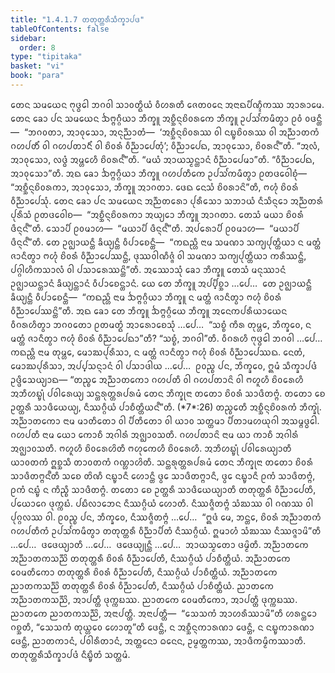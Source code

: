 ```yaml
---
title: "1.4.1.7 ᨲᨲᩩᨲ᩠ᨲᩁᩥᩈᩥᨠ᩠ᨡᩣᨸᨴ"
tableOfContents: false
sidebar:
  order: 8
type: "tipitaka"
basket: "vi"
book: "para"
---
```



<DynamicBreadcrumb />

<Division number="522" book="para">

<Paragraph number="1998" book="para">
ᨲᩮᨶ ᩈᨾᨿᩮᨶ ᨻᩩᨴ᩠ᨵᩮᩤ ᨽᨣᩅᩤ ᩈᩣᩅᨲ᩠ᨳᩥᨿᩴ ᩅᩥᩉᩁᨲᩥ ᨩᩮᨲᩅᨶᩮ ᩋᨶᩣᨳᨸᩥᨱ᩠ᨯᩥᨠᩔ ᩋᩣᩁᩣᨾᩮ. ᨲᩮᨶ ᨡᩮᩣ ᨸᨶ ᩈᨾᨿᩮᨶ ᨨᨻ᩠ᨻᨣ᩠ᨣᩥᨿᩣ ᨽᩥᨠ᩠ᨡᩪ ᩋᨧ᩠ᨨᩥᨶ᩠ᨶᨧᩦᩅᩁᨠᩮ ᨽᩥᨠ᩠ᨡᩪ ᩏᨸᩈᩘᨠᨾᩥᨲ᩠ᩅᩣ ᩑᩅᩴ ᩅᨴᨶ᩠ᨲᩥ—  “ᨽᨣᩅᨲᩣ, ᩋᩣᩅᩩᩈᩮᩣ, ᩋᨶᩩᨬ᩠ᨬᩣᨲᩴ—  ‘ᩋᨧ᩠ᨨᩥᨶ᩠ᨶᨧᩦᩅᩁᩔ ᩅᩤ ᨶᨭ᩠ᨮᨧᩦᩅᩁᩔ ᩅᩤ ᩋᨬ᩠ᨬᩣᨲᨠᩴ ᨣᩉᨸᨲᩥᩴ ᩅᩤ ᨣᩉᨸᨲᩣᨶᩥᩴ ᩅᩤ ᨧᩦᩅᩁᩴ ᩅᩥᨬ᩠ᨬᩣᨸᩮᨲᩩᩴ’; ᩅᩥᨬ᩠ᨬᩣᨸᩮᨳ, ᩋᩣᩅᩩᩈᩮᩣ, ᨧᩦᩅᩁᨶ᩺”ᨲᩥ. “ᩋᩃᩴ, ᩋᩣᩅᩩᩈᩮᩣ, ᩃᨴ᩠ᨵᩴ ᩋᨾ᩠ᩉᩮᩉᩥ ᨧᩦᩅᩁᨶ᩺”ᨲᩥ. “ᨾᨿᩴ ᩋᩣᨿᩈ᩠ᨾᨶ᩠ᨲᩣᨶᩴ ᩅᩥᨬ᩠ᨬᩣᨸᩮᨾᩣ”ᨲᩥ. “ᩅᩥᨬ᩠ᨬᩣᨸᩮᨳ, ᩋᩣᩅᩩᩈᩮᩣ”ᨲᩥ. ᩋᨳ ᨡᩮᩣ ᨨᨻ᩠ᨻᨣ᩠ᨣᩥᨿᩣ ᨽᩥᨠ᩠ᨡᩪ ᨣᩉᨸᨲᩥᨠᩮ ᩏᨸᩈᩘᨠᨾᩥᨲ᩠ᩅᩣ ᩑᨲᨴᩅᩮᩤᨧᩩᩴ—  “ᩋᨧ᩠ᨨᩥᨶ᩠ᨶᨧᩦᩅᩁᨠᩣ, ᩋᩣᩅᩩᩈᩮᩣ, ᨽᩥᨠ᩠ᨡᩪ ᩋᩣᨣᨲᩣ. ᨴᩮᨳ ᨶᩮᩈᩴ ᨧᩦᩅᩁᩣᨶᩦ”ᨲᩥ, ᨻᩉᩩᩴ ᨧᩦᩅᩁᩴ ᩅᩥᨬ᩠ᨬᩣᨸᩮᩈᩩᩴ.
</Paragraph>

<Paragraph number="1999" book="para">
ᨲᩮᨶ ᨡᩮᩣ ᨸᨶ ᩈᨾᨿᩮᨶ ᩋᨬ᩠ᨬᨲᩁᩮᩣ ᨸᩩᩁᩥᩈᩮᩣ ᩈᨽᩣᨿᩴ ᨶᩥᩈᩥᨶ᩠ᨶᩮᩣ ᩋᨬ᩠ᨬᨲᩁᩴ ᨸᩩᩁᩥᩈᩴ ᩑᨲᨴᩅᩮᩤᨧ—  “ᩋᨧ᩠ᨨᩥᨶ᩠ᨶᨧᩦᩅᩁᨠᩣ ᩋᨿ᩠ᨿᩮᩣ ᨽᩥᨠ᩠ᨡᩪ ᩋᩣᨣᨲᩣ. ᨲᩮᩈᩴ ᨾᨿᩣ ᨧᩦᩅᩁᩴ ᨴᩥᨶ᩠ᨶᨶ᩺”ᨲᩥ. ᩈᩮᩣᨸᩥ ᩑᩅᨾᩣᩉ—  “ᨾᨿᩣᨸᩥ ᨴᩥᨶ᩠ᨶᨶ᩺”ᨲᩥ. ᩋᨸᩁᩮᩣᨸᩥ ᩑᩅᨾᩣᩉ—  “ᨾᨿᩣᨸᩥ ᨴᩥᨶ᩠ᨶᨶ᩺”ᨲᩥ. ᨲᩮ ᩏᨩ᩠ᨫᩣᨿᨶ᩠ᨲᩥ ᨡᩥᨿ᩠ᨿᨶ᩠ᨲᩥ ᩅᩥᨸᩣᨧᩮᨶ᩠ᨲᩥ—  “ᨠᨳᨬ᩠ᩉᩥ ᨶᩣᨾ ᩈᨾᨱᩣ ᩈᨠ᩠ᨿᨸᩩᨲ᩠ᨲᩥᨿᩣ ᨶ ᨾᨲ᩠ᨲᩴ ᨩᩣᨶᩥᨲ᩠ᩅᩣ ᨻᩉᩩᩴ ᨧᩦᩅᩁᩴ ᩅᩥᨬ᩠ᨬᩣᨸᩮᩔᨶ᩠ᨲᩥ, ᨴᩩᩔᩅᩤᨱᩥᨩ᩠ᨩᩴ ᩅᩤ ᩈᨾᨱᩣ ᩈᨠ᩠ᨿᨸᩩᨲ᩠ᨲᩥᨿᩣ ᨠᩁᩥᩔᨶ᩠ᨲᩥ, ᨸᨣ᩠ᨣᩤᩉᩥᨠᩈᩣᩃᩴ ᩅᩤ ᨸᩈᩣᩁᩮᩔᨶ᩠ᨲᩦ”ᨲᩥ.
</Paragraph>

<Paragraph number="2000" book="para">
ᩋᩔᩮᩣᩈᩩᩴ ᨡᩮᩣ ᨽᩥᨠ᩠ᨡᩪ ᨲᩮᩈᩴ ᨾᨶᩩᩔᩣᨶᩴ ᩏᨩ᩠ᨫᩣᨿᨶ᩠ᨲᩣᨶᩴ ᨡᩥᨿ᩠ᨿᨶ᩠ᨲᩣᨶᩴ ᩅᩥᨸᩣᨧᩮᨶ᩠ᨲᩣᨶᩴ. ᨿᩮ ᨲᩮ ᨽᩥᨠ᩠ᨡᩪ ᩋᨸ᩠ᨸᩥᨧ᩠ᨨᩣ …ᨸᩮ…  ᨲᩮ ᩏᨩ᩠ᨫᩣᨿᨶ᩠ᨲᩥ ᨡᩥᨿ᩠ᨿᨶ᩠ᨲᩥ ᩅᩥᨸᩣᨧᩮᨶ᩠ᨲᩥ—  “ᨠᨳᨬ᩠ᩉᩥ ᨶᩣᨾ ᨨᨻ᩠ᨻᨣ᩠ᨣᩥᨿᩣ ᨽᩥᨠ᩠ᨡᩪ ᨶ ᨾᨲ᩠ᨲᩴ ᨩᩣᨶᩥᨲ᩠ᩅᩣ ᨻᩉᩩᩴ ᨧᩦᩅᩁᩴ ᩅᩥᨬ᩠ᨬᩣᨸᩮᩔᨶ᩠ᨲᩦ”ᨲᩥ.
</Paragraph>

<Paragraph number="2001" book="para">
ᩋᨳ ᨡᩮᩣ ᨲᩮ ᨽᩥᨠ᩠ᨡᩪ ᨨᨻ᩠ᨻᨣ᩠ᨣᩥᨿᩮ ᨽᩥᨠ᩠ᨡᩪ ᩋᨶᩮᨠᨸᩁᩥᨿᩣᨿᩮᨶ ᩅᩥᨣᩁᩉᩥᨲ᩠ᩅᩣ ᨽᨣᩅᨲᩮᩣ ᩑᨲᨾᨲ᩠ᨳᩴ ᩋᩣᩁᩮᩣᨧᩮᩈᩩᩴ …ᨸᩮ…  “ᩈᨧ᩠ᨧᩴ ᨠᩥᩁ ᨲᩩᨾ᩠ᩉᩮ, ᨽᩥᨠ᩠ᨡᩅᩮ, ᨶ ᨾᨲ᩠ᨲᩴ ᨩᩣᨶᩥᨲ᩠ᩅᩣ ᨻᩉᩩᩴ ᨧᩦᩅᩁᩴ ᩅᩥᨬ᩠ᨬᩣᨸᩮᨳᩣ”ᨲᩥ? “ᩈᨧ᩠ᨧᩴ, ᨽᨣᩅᩤ”ᨲᩥ. ᩅᩥᨣᩁᩉᩥ ᨻᩩᨴ᩠ᨵᩮᩤ ᨽᨣᩅᩤ …ᨸᩮ…  ᨠᨳᨬ᩠ᩉᩥ ᨶᩣᨾ ᨲᩩᨾ᩠ᩉᩮ, ᨾᩮᩣᨥᨸᩩᩁᩥᩈᩣ, ᨶ ᨾᨲ᩠ᨲᩴ ᨩᩣᨶᩥᨲ᩠ᩅᩣ ᨻᩉᩩᩴ ᨧᩦᩅᩁᩴ ᩅᩥᨬ᩠ᨬᩣᨸᩮᩔᨳ. ᨶᩮᨲᩴ, ᨾᩮᩣᨥᨸᩩᩁᩥᩈᩣ, ᩋᨸ᩠ᨸᩈᨶ᩠ᨶᩣᨶᩴ ᩅᩤ ᨸᩈᩣᨴᩤᨿ …ᨸᩮ…  ᩑᩅᨬ᩠ᨧ ᨸᨶ, ᨽᩥᨠ᩠ᨡᩅᩮ, ᩍᨾᩴ ᩈᩥᨠ᩠ᨡᩣᨸᨴᩴ ᩏᨴ᩠ᨴᩥᩈᩮᨿ᩠ᨿᩣᨳ—
</Paragraph>

</Division>
<Division number="523" book="para">

<Paragraph number="2002" book="para">
<Emphasis>“ᨲᨬ᩠ᨧᩮ ᩋᨬ᩠ᨬᩣᨲᨠᩮᩣ ᨣᩉᨸᨲᩥ ᩅᩤ ᨣᩉᨸᨲᩣᨶᩦ ᩅᩤ ᨻᩉᩪᩉᩥ ᨧᩦᩅᩁᩮᩉᩥ ᩋᨽᩥᩉᨭ᩠ᨮᩩᩴ ᨸᩅᩤᩁᩮᨿ᩠ᨿ ᩈᨶ᩠ᨲᩁᩩᨲ᩠ᨲᩁᨸᩁᨾᩴ ᨲᩮᨶ ᨽᩥᨠ᩠ᨡᩩᨶᩣ ᨲᨲᩮᩣ ᨧᩦᩅᩁᩴ ᩈᩣᨴᩥᨲᨻ᩠ᨻᩴ. ᨲᨲᩮᩣ ᨧᩮ ᩏᨲ᩠ᨲᩁᩥ ᩈᩣᨴᩥᨿᩮᨿ᩠ᨿ, ᨶᩥᩔᨣ᩠ᨣᩥᨿᩴ ᨸᩣᨧᩥᨲ᩠ᨲᩥᨿᨶ᩺”</Emphasis>ᨲᩥ. (*7*:<Emphasis>26</Emphasis>)
</Paragraph>

</Division>
<Division number="524" book="para">

<Paragraph number="2003" book="para">
<Emphasis>ᨲᨬ᩠ᨧᩮ</Emphasis>ᨲᩥ ᩋᨧ᩠ᨨᩥᨶ᩠ᨶᨧᩦᩅᩁᨠᩴ ᨽᩥᨠ᩠ᨡᩩᩴ.
</Paragraph>

<Paragraph number="2004" book="para">
<Emphasis>ᩋᨬ᩠ᨬᩣᨲᨠᩮᩣ</Emphasis> ᨶᩣᨾ ᨾᩣᨲᩥᨲᩮᩣ ᩅᩤ ᨸᩥᨲᩥᨲᩮᩣ ᩅᩤ ᨿᩣᩅ ᩈᨲ᩠ᨲᨾᩣ ᨸᩥᨲᩣᨾᩉᨿᩩᨣᩤ ᩋᩈᨾ᩠ᨻᨴ᩠ᨵᩮᩤ.
</Paragraph>

<Paragraph number="2005" book="para">
<Emphasis>ᨣᩉᨸᨲᩥ</Emphasis> ᨶᩣᨾ ᨿᩮᩣ ᨠᩮᩣᨧᩥ ᩋᨣᩤᩁᩴ ᩋᨩ᩠ᨫᩣᩅᩈᨲᩥ.
</Paragraph>

<Paragraph number="2006" book="para">
<Emphasis>ᨣᩉᨸᨲᩣᨶᩦ</Emphasis> ᨶᩣᨾ ᨿᩣ ᨠᩣᨧᩥ ᩋᨣᩤᩁᩴ ᩋᨩ᩠ᨫᩣᩅᩈᨲᩥ.
</Paragraph>

<Paragraph number="2007" book="para">
<Emphasis>ᨻᩉᩪᩉᩥ ᨧᩦᩅᩁᩮᩉᩦ</Emphasis>ᨲᩥ ᨻᩉᩩᨠᩮᩉᩥ ᨧᩦᩅᩁᩮᩉᩥ.
</Paragraph>

<Paragraph number="2008" book="para">
<Emphasis>ᩋᨽᩥᩉᨭ᩠ᨮᩩᩴ ᨸᩅᩤᩁᩮᨿ᩠ᨿᩣ</Emphasis>ᨲᩥ ᨿᩣᩅᨲᨠᩴ ᩍᨧ᩠ᨨᩈᩥ ᨲᩣᩅᨲᨠᩴ ᨣᨱ᩠ᩉᩣᩉᩦᨲᩥ.
</Paragraph>

<Paragraph number="2009" book="para">
<Emphasis>ᩈᨶ᩠ᨲᩁᩩᨲ᩠ᨲᩁᨸᩁᨾᩴ ᨲᩮᨶ ᨽᩥᨠ᩠ᨡᩩᨶᩣ ᨲᨲᩮᩣ ᨧᩦᩅᩁᩴ ᩈᩣᨴᩥᨲᨻ᩠ᨻᨶ᩺</Emphasis>ᨲᩥ ᩈᨧᩮ ᨲᩦᨱᩥ ᨶᨭ᩠ᨮᩣᨶᩥ ᩉᩮᩣᨶ᩠ᨲᩥ ᨴ᩠ᩅᩮ ᩈᩣᨴᩥᨲᨻ᩠ᨻᩣᨶᩥ, ᨴ᩠ᩅᩮ ᨶᨭ᩠ᨮᩣᨶᩥ ᩑᨠᩴ ᩈᩣᨴᩥᨲᨻ᩠ᨻᩴ, ᩑᨠᩴ ᨶᨭ᩠ᨮᩴ ᨶ ᨠᩥᨬ᩠ᨧᩥ ᩈᩣᨴᩥᨲᨻ᩠ᨻᩴ.
</Paragraph>

<Paragraph number="2010" book="para">
<Emphasis>ᨲᨲᩮᩣ ᨧᩮ ᩏᨲ᩠ᨲᩁᩥ ᩈᩣᨴᩥᨿᩮᨿ᩠ᨿᩣ</Emphasis>ᨲᩥ ᨲᨲᩩᨲ᩠ᨲᩁᩥ ᩅᩥᨬ᩠ᨬᩣᨸᩮᨲᩥ, ᨸᨿᩮᩣᨣᩮ ᨴᩩᨠ᩠ᨠᨭᩴ. ᨸᨭᩥᩃᩣᨽᩮᨶ ᨶᩥᩔᨣ᩠ᨣᩥᨿᩴ ᩉᩮᩣᨲᩥ. ᨶᩥᩔᨩ᩠ᨩᩥᨲᨻ᩠ᨻᩴ ᩈᩴᨥᩔ ᩅᩤ ᨣᨱᩔ ᩅᩤ ᨸᩩᨣ᩠ᨣᩃᩔ ᩅᩤ. ᩑᩅᨬ᩠ᨧ ᨸᨶ, ᨽᩥᨠ᩠ᨡᩅᩮ, ᨶᩥᩔᨩ᩠ᨩᩥᨲᨻ᩠ᨻᩴ …ᨸᩮ…  “ᩍᨴᩴ ᨾᩮ, ᨽᨶ᩠ᨲᩮ, ᨧᩦᩅᩁᩴ ᩋᨬ᩠ᨬᩣᨲᨠᩴ ᨣᩉᨸᨲᩥᨠᩴ ᩏᨸᩈᩘᨠᨾᩥᨲ᩠ᩅᩣ ᨲᨲᩩᨲ᩠ᨲᩁᩥ ᩅᩥᨬ᩠ᨬᩣᨸᩥᨲᩴ ᨶᩥᩔᨣ᩠ᨣᩥᨿᩴ. ᩍᨾᩣᩉᩴ ᩈᩴᨥᩔ ᨶᩥᩔᨩ᩠ᨩᩣᨾᩦ”ᨲᩥ …ᨸᩮ…  ᨴᨴᩮᨿ᩠ᨿᩣᨲᩥ …ᨸᩮ…  ᨴᨴᩮᨿ᩠ᨿᩩᨶ᩠ᨲᩥ …ᨸᩮ…  ᩋᩣᨿᩈ᩠ᨾᨲᩮᩣ ᨴᨾ᩠ᨾᩦᨲᩥ.
</Paragraph>

</Division>
<Division number="525" book="para">

<Paragraph number="2011" book="para">
ᩋᨬ᩠ᨬᩣᨲᨠᩮ ᩋᨬ᩠ᨬᩣᨲᨠᩈᨬ᩠ᨬᩦ ᨲᨲᩩᨲ᩠ᨲᩁᩥ ᨧᩦᩅᩁᩴ ᩅᩥᨬ᩠ᨬᩣᨸᩮᨲᩥ, ᨶᩥᩔᨣ᩠ᨣᩥᨿᩴ ᨸᩣᨧᩥᨲ᩠ᨲᩥᨿᩴ. ᩋᨬ᩠ᨬᩣᨲᨠᩮ ᩅᩮᨾᨲᩥᨠᩮᩣ ᨲᨲᩩᨲ᩠ᨲᩁᩥ ᨧᩦᩅᩁᩴ ᩅᩥᨬ᩠ᨬᩣᨸᩮᨲᩥ, ᨶᩥᩔᨣ᩠ᨣᩥᨿᩴ ᨸᩣᨧᩥᨲ᩠ᨲᩥᨿᩴ. ᩋᨬ᩠ᨬᩣᨲᨠᩮ ᨬᩣᨲᨠᩈᨬ᩠ᨬᩦ ᨲᨲᩩᨲ᩠ᨲᩁᩥ ᨧᩦᩅᩁᩴ ᩅᩥᨬ᩠ᨬᩣᨸᩮᨲᩥ, ᨶᩥᩔᨣ᩠ᨣᩥᨿᩴ ᨸᩣᨧᩥᨲ᩠ᨲᩥᨿᩴ.
</Paragraph>

<Paragraph number="2012" book="para">
ᨬᩣᨲᨠᩮ ᩋᨬ᩠ᨬᩣᨲᨠᩈᨬ᩠ᨬᩦ, ᩋᩣᨸᨲ᩠ᨲᩥ ᨴᩩᨠ᩠ᨠᨭᩔ. ᨬᩣᨲᨠᩮ ᩅᩮᨾᨲᩥᨠᩮᩣ, ᩋᩣᨸᨲ᩠ᨲᩥ ᨴᩩᨠ᩠ᨠᨭᩔ. ᨬᩣᨲᨠᩮ ᨬᩣᨲᨠᩈᨬ᩠ᨬᩦ, ᩋᨶᩣᨸᨲ᩠ᨲᩥ.
</Paragraph>

</Division>
<Division number="526" book="para">

<Paragraph number="2013" book="para">
ᩋᨶᩣᨸᨲ᩠ᨲᩥ—  “ᩈᩮᩈᨠᩴ ᩋᩣᩉᩁᩥᩔᩣᨾᩦ”ᨲᩥ ᩉᩁᨶ᩠ᨲᩮᩣ ᨣᨧ᩠ᨨᨲᩥ, “ᩈᩮᩈᨠᩴ ᨲᩩᨿ᩠ᩉᩮᩅ ᩉᩮᩣᨲᩪ”ᨲᩥ ᨴᩮᨶ᩠ᨲᩥ, ᨶ ᩋᨧ᩠ᨨᩥᨶ᩠ᨶᨠᩣᩁᨱᩣ ᨴᩮᨶ᩠ᨲᩥ, ᨶ ᨶᨭ᩠ᨮᨠᩣᩁᨱᩣ ᨴᩮᨶ᩠ᨲᩥ, ᨬᩣᨲᨠᩣᨶᩴ, ᨸᩅᩤᩁᩥᨲᩣᨶᩴ, ᩋᨲ᩠ᨲᨶᩮᩣ ᨵᨶᩮᨶ, ᩏᨾ᩠ᨾᨲ᩠ᨲᨠᩔ, ᩋᩣᨴᩥᨠᨾ᩠ᨾᩥᨠᩔᩣᨲᩥ.

</Paragraph>
</Division>

<Paragraph number="2014" type="center" book="para">
ᨲᨲᩩᨲ᩠ᨲᩁᩥᩈᩥᨠ᩠ᨡᩣᨸᨴᩴ ᨶᩥᨭ᩠ᨮᩥᨲᩴ ᩈᨲ᩠ᨲᨾᩴ.
</Paragraph>
